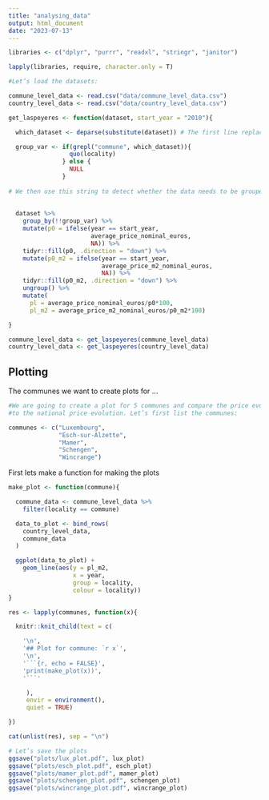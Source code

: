 ```yaml
---
title: "analysing_data"
output: html_document
date: "2023-07-13"
---
```


```r

libraries <- c("dplyr", "purrr", "readxl", "stringr", "janitor")

lapply(libraries, require, character.only = T)

#Let’s load the datasets:

commune_level_data <- read.csv("data/commune_level_data.csv")
country_level_data <- read.csv("data/country_level_data.csv")

```

```r

get_laspeyeres <- function(dataset, start_year = "2010"){

  which_dataset <- deparse(substitute(dataset)) # The first line replaces the variable dataset by its bound value (that’s what substitute() does) for example, commune_level_data, and then converts this variable name into a string (using deparse()). So when the user provides commune_level_data, which_dataset will be defined as equal to "commune_level_data". 

  group_var <- if(grepl("commune", which_dataset)){
                 quo(locality)
               } else {
                 NULL
               }
  
# We then use this string to detect whether the data needs to be grouped or not. So if we detect the word “commune” in the which_dataset variable, we set the grouping variable to locality, if not to NULL. But you might have the following questions: why is locality given as an input to quo(), and what is quo()?
  
  
  dataset %>%
    group_by(!!group_var) %>%
    mutate(p0 = ifelse(year == start_year,
                       average_price_nominal_euros,
                       NA)) %>%
    tidyr::fill(p0, .direction = "down") %>%
    mutate(p0_m2 = ifelse(year == start_year,
                          average_price_m2_nominal_euros,
                          NA)) %>%
    tidyr::fill(p0_m2, .direction = "down") %>%
    ungroup() %>%
    mutate(
      pl = average_price_nominal_euros/p0*100,
      pl_m2 = average_price_m2_nominal_euros/p0_m2*100)

}
```

```r
commune_level_data <- get_laspeyeres(commune_level_data)
country_level_data <- get_laspeyeres(country_level_data)

```

## Plotting

The communes we want to create plots for ...

```r
#We are going to create a plot for 5 communes and compare the price evolution in the communes
#to the national price evolution. Let’s first list the communes:

communes <- c("Luxembourg",
              "Esch-sur-Alzette",
              "Mamer",
              "Schengen",
              "Wincrange")
```

First lets make a function for making the plots

```r

make_plot <- function(commune){

  commune_data <- commune_level_data %>% 
    filter(locality == commune)

  data_to_plot <- bind_rows(
    country_level_data,
    commune_data
  )

  ggplot(data_to_plot) +
    geom_line(aes(y = pl_m2,
                  x = year,
                  group = locality,
                  colour = locality))
}

```

```r


res <- lapply(communes, function(x){

  knitr::knit_child(text = c(

    '\n',
    '## Plot for commune: `r x`',
    '\n',
    '```{r, echo = FALSE}',
    'print(make_plot(x))',
    '```'

     ),
     envir = environment(),
     quiet = TRUE)

})

cat(unlist(res), sep = "\n")

```

```r
# Let’s save the plots
ggsave("plots/lux_plot.pdf", lux_plot)
ggsave("plots/esch_plot.pdf", esch_plot)
ggsave("plots/mamer_plot.pdf", mamer_plot)
ggsave("plots/schengen_plot.pdf", schengen_plot)
ggsave("plots/wincrange_plot.pdf", wincrange_plot)
```
